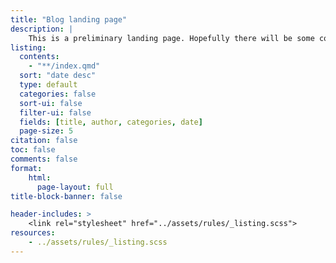 ```yaml
---
title: "Blog landing page"
description: |
    This is a preliminary landing page. Hopefully there will be some content here soon!
listing:
  contents:
    - "**/index.qmd"
  sort: "date desc"
  type: default
  categories: false
  sort-ui: false
  filter-ui: false
  fields: [title, author, categories, date]
  page-size: 5
citation: false
toc: false
comments: false
format:
    html:
      page-layout: full
title-block-banner: false

header-includes: >
    <link rel="stylesheet" href="../assets/rules/_listing.scss">
resources:
    - ../assets/rules/_listing.scss
---
```

